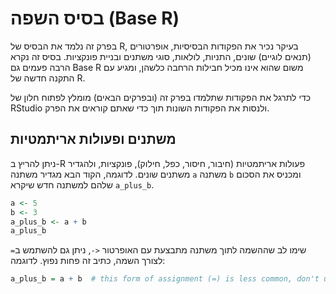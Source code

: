 # בסיס השפה (Base R) {#base-r}

בפרק זה נלמד את הבסיס של R, בעיקר נכיר את הפקודות הבסיסיות, אופרטורים (תנאים לוגיים) שונים, התניות, לולאות, סוגי משתנים ובניית פונקציות. בסיס זה נקרא הרבה פעמים גם Base R משום שהוא אינו מכיל חבילות הרחבה כלשהן, ומגיע עם התקנה חדשה של R.

כדי לתרגל את הפקודות שתלמדו בפרק זה (ובפרקים הבאים) מומלץ לפתוח חלון של RStudio ולנסות את הפקודות השונות תוך כדי שאתם קוראים את הפרק.

## משתנים ופעולות אריתמטיות

ניתן להריץ ב-R פעולות אריתמטיות (חיבור, חיסור, כפל, חילוק), פונקציות, ולהגדיר משתנים שונים. לדוגמה, הקוד הבא מגדיר משתנה `a` משתנה `b` ומכניס את הסכום שלהם למשתנה חדש שיקרא `a_plus_b`.

```r
a <- 5
b <- 3
a_plus_b <- a + b
a_plus_b
```

שימו לב שההשמה לתוך משתנה מתבצעת עם האופרטור `<-`, ניתן גם להשתמש ב`=` לצורך השמה, כתיב זה פחות נפוץ. לדוגמה:

```r
a_plus_b = a + b  # this form of assignment (=) is less common, don't use it.
```

